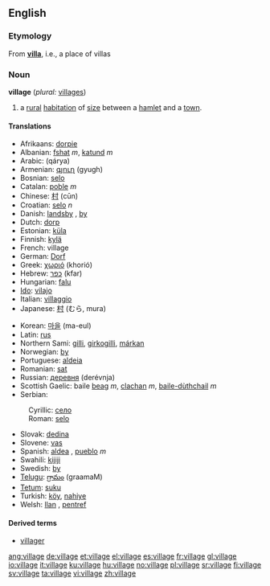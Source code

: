 ==English==

{{rank|cry|step|turning|812|village|quickly|lie|supposed}}

=== Etymology ===
From '''[[villa]]''', i.e., a place of villas

=== Noun ===
{{wikipedia}}
'''village''' (''plural:'' [[villages]])

# a [[rural]] [[habitation]] of [[size]] between a [[hamlet]] and a [[town]].

==== Translations ====
{{top}}
*Afrikaans: [[dorpie]]
*Albanian: [[fshat]] ''m'', [[katund]] ''m''
*Arabic: {{ARchar|[[قرية]]}} (qárya) {{f}}
*Armenian: [[գյուղ]] (gyugh)
*Bosnian: [[selo]] {{n}}
*Catalan: [[poble]] ''m''
*Chinese: [[村]] (cūn)
*Croatian: [[selo]] ''n''
*Danish: [[landsby]] {{c}}, [[by#Danish|by]] {{c}}
*Dutch: [[dorp]] {{n}}
*Estonian: [[küla]]
*Finnish: [[kylä]]
*French: village
*German: [[Dorf]] {{n}} 
*Greek: [[χωριό]] (khorió) {{n}}
*Hebrew: [[כפר]] (kfar) {{m}}
*Hungarian: [[falu]]
*[[Ido]]: [[vilajo]]
*Italian: [[villaggio]] {{m}}
*Japanese: [[村]] (むら, mura)
{{mid}}
*Korean: [[마을]] (ma-eul)
*Latin: [[rus]]
*Northern Sami: [[gilli]], [[girkogilli]], [[márkan]]
*Norwegian: [[by#Norwegian|by]]
*Portuguese: [[aldeia]] {{f}}
*Romanian: [[sat#Romanian|sat]] {{n}}
*Russian: [[деревня]] (derévnja) {{f}}
*Scottish Gaelic: baile [[beag]] ''m'', [[clachan]] ''m'', [[baile-dùthchail]] ''m''
*Serbian:
:Cyrillic: [[село]] {{n}}
:Roman: [[selo#Serbian|selo]] {{n}}
*Slovak: [[dedina#Slovak|dedina]] {{f}}
*Slovene: [[vas]] {{f}}
*Spanish: [[aldea]] {{f}}, [[pueblo]] ''m''
*Swahili: [[kijiji]]
*Swedish: [[by#Swedish|by]] {{c}}
*[[Telugu]]: [[గ్రామం]] (graamaM)
*[[Tetum]]: [[suku]]
*Turkish: [[köy]], [[nahiye]]
*Welsh: [[llan]] {{f}}, [[pentref]] {{m}}
{{bottom}}

==== Derived terms====
* [[villager]]

[[ang:village]]
[[de:village]]
[[et:village]]
[[el:village]]
[[es:village]]
[[fr:village]]
[[gl:village]]
[[io:village]]
[[it:village]]
[[ku:village]]
[[hu:village]]
[[no:village]]
[[pl:village]]
[[sr:village]]
[[fi:village]]
[[sv:village]]
[[ta:village]]
[[vi:village]]
[[zh:village]]
